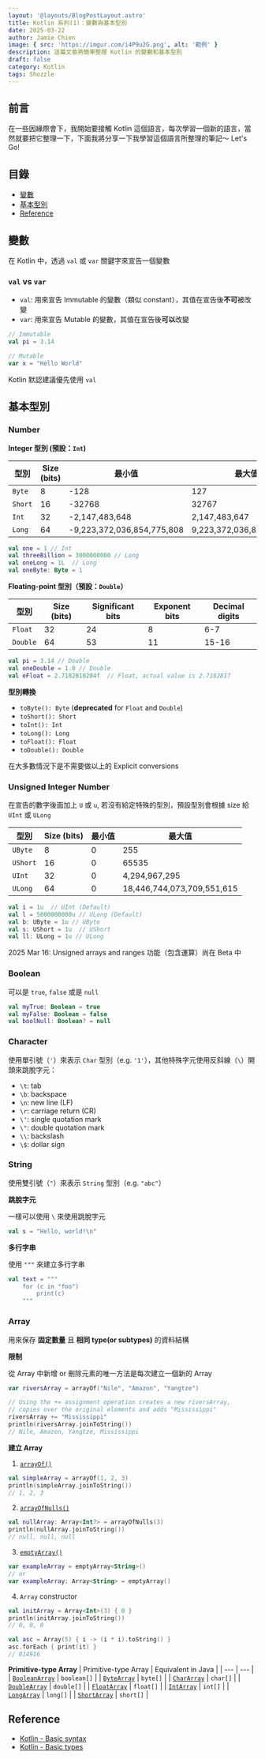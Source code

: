 ```yaml
---
layout: '@layouts/BlogPostLayout.astro'
title: Kotlin 系列(1)：變數與基本型別
date: 2025-03-22
author: Jamie Chien
image: { src: 'https://imgur.com/i4P9u2G.png', alt: '範例' }
description: 這篇文章將簡單整理 Kotlin 的變數和基本型別
draft: false
category: Kotlin
tags: Shozzle
---
```



## 前言

在一些因緣際會下，我開始要接觸 Kotlin 這個語言，每次學習一個新的語言，當然就要把它整理一下，下面我將分享一下我學習這個語言所整理的筆記～ Let's Go!

## 目錄

- [變數](#變數)
- [基本型別](#基本型別)
- [Reference](#reference)

## 變數

在 Kotlin 中，透過 `val` 或 `var` 關鍵字來宣告一個變數

### `val` vs `var`

- `val`: 用來宣告 Immutable 的變數（類似 constant），其值在宣告後**不可**被改變
- `var`: 用來宣告 Mutable 的變數，其值在宣告後**可以**改變

```kotlin
// Immutable
val pi = 3.14

// Mutable
var x = "Hello World"
```

<Callout type="info">Kotlin 默認建議優先使用 `val`</Callout>

## 基本型別

### Number

**Integer 型別 (預設：`Int`)**

| 型別    | Size (bits) | 最小值                     | 最大值                    |
| ------- | ----------- | -------------------------- | ------------------------- |
| `Byte`  | 8           | -128                       | 127                       |
| `Short` | 16          | -32768                     | 32767                     |
| `Int`   | 32          | -2,147,483,648             | 2,147,483,647             |
| `Long`  | 64          | -9,223,372,036,854,775,808 | 9,223,372,036,854,775,807 |

```kotlin
val one = 1 // Int
val threeBillion = 3000000000 // Long
val oneLong = 1L  // Long
val oneByte: Byte = 1
```

**Floating-point 型別（預設：`Double`）**

| 型別     | Size (bits) | Significant bits | Exponent bits | Decimal digits |
| -------- | ----------- | ---------------- | ------------- | -------------- |
| `Float`  | 32          | 24               | 8             | 6-7            |
| `Double` | 64          | 53               | 11            | 15-16          |

```kotlin
val pi = 3.14 // Double
val oneDouble = 1.0 // Double
val eFloat = 2.7182818284f  // Float, actual value is 2.7182817
```

**型別轉換**

- `toByte(): Byte` (**deprecated** for `Float` and `Double`)
- `toShort(): Short`
- `toInt(): Int`
- `toLong(): Long`
- `toFloat(): Float`
- `toDouble(): Double`

<Callout type="info">在大多數情況下是不需要做以上的 Explicit conversions</Callout>

### Unsigned Integer Number

在宣告的數字後面加上 `U` 或 `u`, 若沒有給定特殊的型別，預設型別會根據 size 給 `UInt` 或 `ULong`

| 型別     | Size (bits) | 最小值 | 最大值                     |
| -------- | ----------- | ------ | -------------------------- |
| `UByte`  | 8           | 0      | 255                        |
| `UShort` | 16          | 0      | 65535                      |
| `UInt`   | 32          | 0      | 4,294,967,295              |
| `ULong`  | 64          | 0      | 18,446,744,073,709,551,615 |

```kotlin
val i = 1u  // UInt (Default)
val l = 5000000000u // ULong (Default)
val b: UByte = 1u // UByte
val s: UShort = 1u  // UShort
val ll: ULong = 1u // ULong
```

<Callout type="warning">
  2025 Mar 16: Unsigned arrays and ranges 功能（包含運算）尚在 Beta 中
</Callout>

### Boolean

可以是 `true`, `false` 或是 `null`

```kotlin
val myTrue: Boolean = true
val myFalse: Boolean = false
val boolNull: Boolean? = null
```

### Character

使用單引號（`'`）來表示 `Char` 型別（e.g. `'1'`），其他特殊字元使用反斜線（`\`）開頭來跳脫字元：

- `\t`: tab
- `\b`: backspace
- `\n`: new line (LF)
- `\r`: carriage return (CR)
- `\'`: single quotation mark
- `\"`: double quotation mark
- `\\`: backslash
- `\$`: dollar sign

### String

使用雙引號（`"`）來表示 `String` 型別（e.g. `"abc"`）

**跳脫字元**

一樣可以使用 `\` 來使用跳脫字元

```kotlin
val s = "Hello, world!\n"
```

**多行字串**

使用 `"""` 來建立多行字串

```kotlin
val text = """
    for (c in "foo")
        print(c)
    """
```

### Array

用來保存 **固定數量** 且 **相同 type\(or subtypes\)** 的資料結構

**限制**

從 Array 中新增 or 刪除元素的唯一方法是每次建立一個新的 Array

```kotlin
var riversArray = arrayOf("Nile", "Amazon", "Yangtze")

// Using the += assignment operation creates a new riversArray,
// copies over the original elements and adds "Mississippi"
riversArray += "Mississippi"
println(riversArray.joinToString())
// Nile, Amazon, Yangtze, Mississippi
```

**建立 Array**

1. [`arrayOf()`](https://kotlinlang.org/api/latest/jvm/stdlib/kotlin/array-of.html)

```kotlin
val simpleArray = arrayOf(1, 2, 3)
println(simpleArray.joinToString())
// 1, 2, 3
```

2. [`arrayOfNulls()`](<https://kotlinlang.org/api/latest/jvm/stdlib/kotlin/array-of-nulls.html#kotlin$arrayOfNulls(kotlin.Int)>)

```kotlin
val nullArray: Array<Int?> = arrayOfNulls(3)
println(nullArray.joinToString())
// null, null, null
```

3. [`emptyArray()`](https://kotlinlang.org/api/latest/jvm/stdlib/kotlin/empty-array.html)

```kotlin
var exampleArray = emptyArray<String>()
// or
var exampleArray: Array<String> = emptyArray()
```

4. `Array` constructor

```kotlin
val initArray = Array<Int>(3) { 0 }
println(initArray.joinToString())
// 0, 0, 0

val asc = Array(5) { i -> (i * i).toString() }
asc.forEach { print(it) }
// 014916
```

**Primitive-type Array**
| Primitive-type Array | Equivalent in Java |
| --- | --- |
| [`BooleanArray`](https://kotlinlang.org/api/latest/jvm/stdlib/kotlin/-boolean-array/) | `boolean[]` |
| [`ByteArray`](https://kotlinlang.org/api/latest/jvm/stdlib/kotlin/-byte-array/) | `byte[]` |
| [`CharArray`](https://kotlinlang.org/api/latest/jvm/stdlib/kotlin/-char-array/) | `char[]` |
| [`DoubleArray`](https://kotlinlang.org/api/latest/jvm/stdlib/kotlin/-double-array/) | `double[]` |
| [`FloatArray`](https://kotlinlang.org/api/latest/jvm/stdlib/kotlin/-float-array/) | `float[]` |
| [`IntArray`](https://kotlinlang.org/api/latest/jvm/stdlib/kotlin/-int-array/) | `int[]` |
| [`LongArray`](https://kotlinlang.org/api/latest/jvm/stdlib/kotlin/-long-array/) | `long[]` |
| [`ShortArray`](https://kotlinlang.org/api/latest/jvm/stdlib/kotlin/-short-array/) | `short[]` |

## Reference

- [Kotlin - Basic syntax](https://kotlinlang.org/docs/basic-syntax.html)
- [Kotlin - Basic types](https://kotlinlang.org/docs/basic-types.html)
